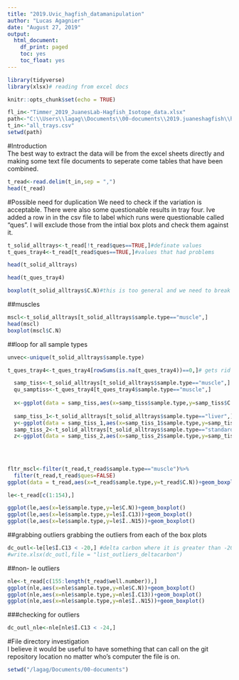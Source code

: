 ```yaml
---
title: "2019.Uvic_hagfish_datamanipulation"
author: "Lucas Agagnier"
date: "August 27, 2019"
output:
  html_document:
    df_print: paged
    toc: yes
    toc_float: yes
---
```


```r
library(tidyverse)
library(xlsx)# reading from excel docs

knitr::opts_chunk$set(echo = TRUE)

fl_in<-"Timmer_2019_JuanesLab-Hagfish_Isotope_data.xlsx"
path<-"C:\\Users\\lagag\\Documents\\00-documents\\2019.juaneshagfish\\hagfish"
t_in<-"all_trays.csv"
setwd(path)

```

#Introduction  
  The best way to extract the data will be from the excel sheets directly and making some text file documents to seperate come tables that have been combined.  
```r
t_read<-read.delim(t_in,sep = ",")
head(t_read)
```

#Possible need for duplication
  We need to check if the variation is acceptable. There were also some questionable results in tray four. Ive added a row in in the csv file to label which runs were questionable called "ques". I will exclude those from the intial box plots and check them against it.  
```r
t_solid_alltrays<-t_read[!t_read$ques==TRUE,]#definate values
t_ques_tray4<-t_read[t_read$ques==TRUE,]#values that had problems

head(t_solid_alltrays)

head(t_ques_tray4)

boxplot(t_solid_alltrays$C.N)#this is too general and we need to break things down before we can say anything for sure

```
##muscles  

```r
mscl<-t_solid_alltrays[t_solid_alltrays$sample.type=="muscle",]
head(mscl)
boxplot(mscl$C.N)
```
##loop for all sample types  
```r
unvec<-unique(t_solid_alltrays$sample.type)

t_ques_tray4<-t_ques_tray4[rowSums(is.na(t_ques_tray4))==0,]# gets rid of any rows that have null values

  samp_tiss<-t_solid_alltrays[t_solid_alltrays$sample.type=="muscle",]
  qu_samptiss<-t_ques_tray4[t_ques_tray4$sample.type=="muscle",]
  
  x<-ggplot(data = samp_tiss,aes(x=samp_tiss$sample.type,y=samp_tiss$C.N))+geom_boxplot(colour="blue")#+geom_bar(data=qu_samptiss,aes(x=qu_samptiss$sample.type,y=qu_samptiss$C.N))
  
  samp_tiss_1<-t_solid_alltrays[t_solid_alltrays$sample.type=="liver",]
  y<-ggplot(data = samp_tiss_1,aes(x=samp_tiss_1$sample.type,y=samp_tiss_1$C.N))+geom_boxplot()
  samp_tiss_2<-t_solid_alltrays[t_solid_alltrays$sample.type=="standard",]
  z<-ggplot(data = samp_tiss_2,aes(x=samp_tiss_2$sample.type,y=samp_tiss_2$C.N))+geom_boxplot()
  
  
  
```

```r
fltr_mscl<-filter(t_read,t_read$sample.type=="muscle")%>%
  filter(t_read,t_read$ques=FALSE)
ggplot(data = t_read,aes(x=t_read$sample.type,y=t_read$C.N))+geom_boxplot()+geom_point(data = t_read,aes(x))
```

```r
le<-t_read[c(1:154),]

ggplot(le,aes(x=le$sample.type,y=le$C.N))+geom_boxplot()
ggplot(le,aes(x=le$sample.type,y=le$Î.C13))+geom_boxplot()
ggplot(le,aes(x=le$sample.type,y=le$Î..N15))+geom_boxplot()
```
##grabbing outliers
grabbing the outliers from each of the box plots 
```r
dc_outl<-le[le$Î.C13 < -20,] #delta carbon where it is greater than -20
#write.xlsx(dc_outl,file = "list_outliers_deltacarbon")
```

##non- le outliers

```r
nle<-t_read[c(155:length(t_read$well.number)),]
ggplot(nle,aes(x=nle$sample.type,y=nle$C.N))+geom_boxplot()
ggplot(nle,aes(x=nle$sample.type,y=nle$Î.C13))+geom_boxplot()
ggplot(nle,aes(x=nle$sample.type,y=nle$Î..N15))+geom_boxplot()
```
  
  
###checking for outliers

```r
dc_outl_nle<-nle[nle$Î.C13 < -24,]
```



#File directory investigation  
I believe it would be useful to have something that can call on the git repository location no matter who's computer the file is on. 
```r
setwd("/lagag/Documents/00-documents")

```


  